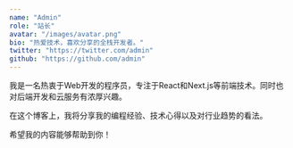 ```yaml
---
name: "Admin"
role: "站长"
avatar: "/images/avatar.png"
bio: "热爱技术，喜欢分享的全栈开发者。"
twitter: "https://twitter.com/admin"
github: "https://github.com/admin"
---
```


我是一名热衷于Web开发的程序员，专注于React和Next.js等前端技术。同时也对后端开发和云服务有浓厚兴趣。

在这个博客上，我将分享我的编程经验、技术心得以及对行业趋势的看法。

希望我的内容能够帮助到你！ 